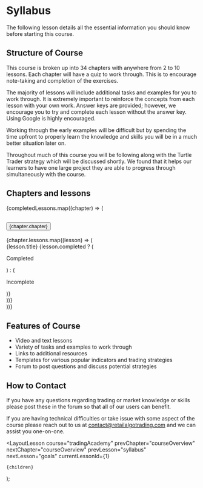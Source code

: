 
# Syllabus

The following lesson details all the essential information you should know before starting this course.

## Structure of Course

This course is broken up into 34 chapters with anywhere from 2 to 10 lessons. Each chapter will have a quiz to work through. This is to encourage note-taking and completion of the exercises.

The majority of lessons will include additional tasks and examples for you to work through. It is extremely important to reinforce the concepts from each lesson with your own work. Answer keys are provided; however, we encourage you to try and complete each lesson without the answer key. Using Google is highly encouraged.

Working through the early examples will be difficult but by spending the time upfront to properly learn the knowledge and skills you will be in a much better situation later on.

Throughout much of this course you will be following along with the Turtle Trader strategy which will be discussed shortly. We found that it helps our learners to have one large project they are able to progress through simultaneously with the course.

## Chapters and lessons

<div className="accordion" id="sidebarAccordion">
  {completedLessons.map((chapter) => (
    <div key={chapter.id} className="accordion-item">
      <h2 className="accordion-header" id={chapter.chapter}>
        <button
          className="accordion-button collapsed"
          type="button"
          data-bs-toggle="collapse"
          data-bs-target={`#chapterId${chapter.id}`}
          aria-expanded="false"
          aria-controls={`chapterId${chapter.id}`}
        >
          {chapter.chapter}
        </button>
      </h2>
      <div
        id={`chapterId${chapter.id}`}
        className="accordion-collapse collapse"
        aria-labelledby={chapter.chapter}
        data-bs-parent="#sidebarAccordion"
      >
        {chapter.lessons.map((lesson) => (
          <Link href={`/app/courses${lesson.path}`} key={lesson.title} passHref>
            <div className={`accordion-body border ${styles.lesson}`}>
              <a className="text-decoration-none text-dark">{lesson.title}</a>
              {lesson.completed ? (
                <p className="badge bg-success ms-1">Completed</p>
              ) : (
                <p className="badge bg-danger ms-1">Incomplete</p>
              )}
            </div>
          </Link>
        ))}
      </div>
    </div>
  ))}
</div>

## Features of Course

- Video and text lessons
- Variety of tasks and examples to work through
- Links to additional resources
- Templates for various popular indicators and trading strategies
- Forum to post questions and discuss potential strategies

## How to Contact

If you have any questions regarding trading or market knowledge or skills please post these in the forum so that all of our users can benefit.

If you are having technical difficulties or take issue with some aspect of the course please reach out to us at contact@retailalgotrading.com and we can assist you one-on-one.

  <LayoutLesson
    course="tradingAcademy"
    prevChapter="courseOverview"
    nextChapter="courseOverview"
    prevLesson="syllabus"
    nextLesson="goals"
    currentLessonId={1}
  >
    {children}
  </LayoutLesson>
);
